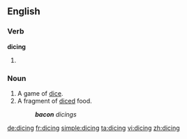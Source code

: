 ==English==

===Verb===
'''dicing'''

# {{present participle of|[[dice]]}}

===Noun===
{{en-noun}}

# A game of [[dice]].
# A fragment of [[diced]] food.
#: '''''bacon''' dicings''

[[de:dicing]]
[[fr:dicing]]
[[simple:dicing]]
[[ta:dicing]]
[[vi:dicing]]
[[zh:dicing]]